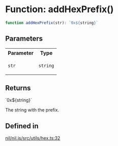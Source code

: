 # Function: addHexPrefix()

```ts
function addHexPrefix(str): `0x${string}`
```

## Parameters

<table>
<tr>
<th>Parameter</th>
<th>Type</th>
</tr>
<tr>
<td>

`str`

</td>
<td>

`string`

</td>
</tr>
</table>

## Returns

\`0x$\{string\}\`

The string with the prefix.

## Defined in

[nil/nil.js/src/utils/hex.ts:32](https://github.com/NilFoundation/nil.js/blob/08a7f90027b4c09b608245b19f15f6fb7ae1ff03/src/utils/hex.ts#L32)
